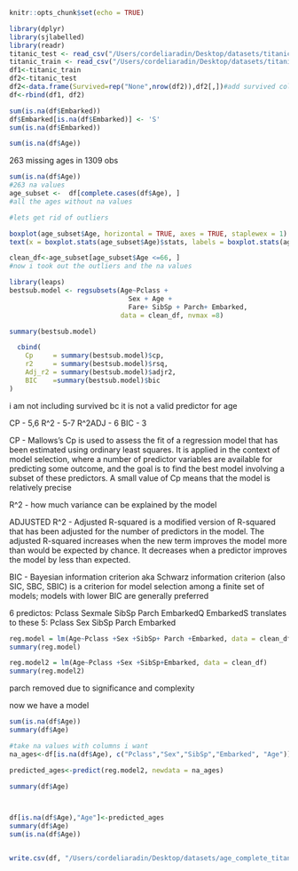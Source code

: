 
```r
knitr::opts_chunk$set(echo = TRUE)
```


```r
library(dplyr)
library(sjlabelled)
library(readr)
titanic_test <- read_csv("/Users/cordeliaradin/Desktop/datasets/titanic_test.csv")
titanic_train <- read_csv("/Users/cordeliaradin/Desktop/datasets/titanic_train.csv")
df1<-titanic_train
df2<-titanic_test
df2<-data.frame(Survived=rep("None",nrow(df2)),df2[,])#add survived column
df<-rbind(df1, df2)

sum(is.na(df$Embarked))
df$Embarked[is.na(df$Embarked)] <- 'S'
sum(is.na(df$Embarked))

sum(is.na(df$Age))

```

263 missing ages in 1309 obs

```r
sum(is.na(df$Age))
#263 na values
age_subset <-  df[complete.cases(df$Age), ] 
#all the ages without na values

#lets get rid of outliers

boxplot(age_subset$Age, horizontal = TRUE, axes = TRUE, staplewex = 1)
text(x = boxplot.stats(age_subset$Age)$stats, labels = boxplot.stats(age_subset$Age)$stats, y = 1.25)

clean_df<-age_subset[age_subset$Age <=66, ] 
#now i took out the outliers and the na values

```


```r
library(leaps)
bestsub.model <- regsubsets(Age~Pclass + 
                              Sex + Age + 
                              Fare+ SibSp + Parch+ Embarked, 
                            data = clean_df, nvmax =8)

summary(bestsub.model)

  cbind( 
    Cp     = summary(bestsub.model)$cp,
    r2     = summary(bestsub.model)$rsq,
    Adj_r2 = summary(bestsub.model)$adjr2,
    BIC    =summary(bestsub.model)$bic
)
```

i am not including survived bc it is not a valid predictor for age

CP - 5,6
R^2 - 5-7
R^2ADJ - 6
BIC - 3

CP - Mallows's Cp is used to assess the fit of a regression model that has been estimated using ordinary least squares. It is applied in the context of model selection, where a number of predictor variables are available for predicting some outcome, and the goal is to find the best model involving a subset of these predictors. A small value of Cp means that the model is relatively precise

R^2 - how much variance can be explained by the model

ADJUSTED R^2 - Adjusted R-squared is a modified version of R-squared that has been adjusted for the number of predictors in the model. The adjusted R-squared increases when the new term improves the model more than would be expected by chance. It decreases when a predictor improves the model by less than expected.

BIC - Bayesian information criterion aka Schwarz information criterion (also SIC, SBC, SBIC) is a criterion for model selection among a finite set of models; models with lower BIC are generally preferred

6 predictos: Pclass Sexmale SibSp Parch EmbarkedQ EmbarkedS
translates to these 5: Pclass Sex SibSp Parch Embarked

```r
reg.model = lm(Age~Pclass +Sex +SibSp+ Parch +Embarked, data = clean_df) 
summary(reg.model) 

```

```r

reg.model2 = lm(Age~Pclass +Sex +SibSp+Embarked, data = clean_df) 
summary(reg.model2) 
```
parch removed due to significance and complexity

now we have a model

```r
sum(is.na(df$Age))
summary(df$Age)

#take na values with columns i want
na_ages<-df[is.na(df$Age), c("Pclass","Sex","SibSp","Embarked", "Age")]

predicted_ages<-predict(reg.model2, newdata = na_ages)

summary(df$Age)




```


```r
df[is.na(df$Age),"Age"]<-predicted_ages
summary(df$Age)
sum(is.na(df$Age))


write.csv(df, "/Users/cordeliaradin/Desktop/datasets/age_complete_titanic.csv", row.names=FALSE)
```



